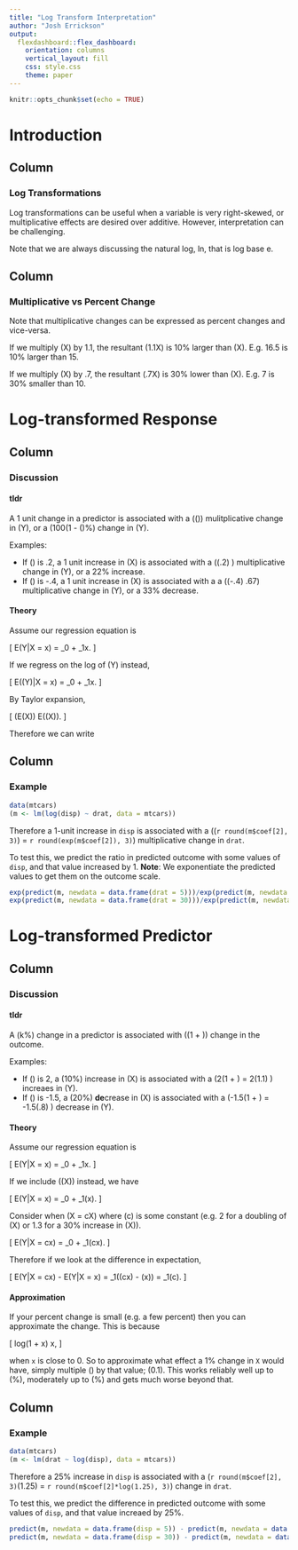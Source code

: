```yaml
---
title: "Log Transform Interpretation"
author: "Josh Errickson"
output:
  flexdashboard::flex_dashboard:
    orientation: columns
    vertical_layout: fill
    css: style.css
    theme: paper
---
```


```r
knitr::opts_chunk$set(echo = TRUE)
```


# Introduction

Column
------------------------------

### Log Transformations

Log transformations can be useful when a variable is very right-skewed, or multiplicative effects are desired over additive. However, interpretation
can be challenging.

Note that we are always discussing the natural log, ln, that is log base e.

Column
------------------------------

### Multiplicative vs Percent Change

Note that multiplicative changes can be expressed as percent changes and vice-versa.

If we multiply \(X\) by 1.1, the resultant \(1.1X\) is 10\% larger than \(X\). E.g. 16.5 is 10\% larger than 15.

If we multiply \(X\) by .7, the resultant \(.7X\) is 30\% lower than \(X\). E.g. 7 is 30% smaller than 10.

# Log-transformed Response

Column {data-width=400}
-------------------------------------

### Discussion

#### tldr

A 1 unit change in a predictor is associated with a \(\textrm{exp}(\hat{\beta})\) mulitplicative change in \(Y\), or a \(100(1 -
\textrm{exp}(\hat{\beta})\%\) change in \(Y\).

Examples:

- If \(\hat{\beta}\) is .2, a 1 unit increase in \(X\) is associated with a \(\textrm{exp}(.2)\ \approx 1.22\) multiplicative change in \(Y\), or a 22\% increase.
- If \(\hat{\beta}\) is -.4, a 1 unit increase in \(X\) is associated with a a \(\textrm{exp}(-.4)\ \approx .67\) multiplicative change in \(Y\), or a
  33\% decrease.

#### Theory

Assume our regression equation is

\[
  E(Y|X = x) = \beta_0 + \beta_1x.
\]

If we regress on the log of \(Y\) instead,

\[
  E(\log(Y)|X = x) = \beta_0 + \beta_1x.
\]

By Taylor expansion,

\[
  \log(E(X)) \approx E(\log(X)).
\]

Therefore we can write
\begin{align*}
  E(Y|X = x + 1) & = \textrm{exp}\left(\beta_0 + \beta_1(x + 1)\right) \\
  & = \textrm{exp}\left(\beta_0 + \beta_1x + \beta_1\right) \\
  & = \textrm{exp}\left(\beta_0 + \beta_1x\right)\textrm{exp}(\beta_1) \\
  & = E(Y|X = x)\textrm{exp}(\beta_1)
\end{align*}


Column
------------------------------

### Example

```r
data(mtcars)
(m <- lm(log(disp) ~ drat, data = mtcars))
```

Therefore a 1-unit increase in `disp` is associated with a \(\textrm{exp}(`r round(m$coef[2], 3)`) = `r round(exp(m$coef[2]), 3)`\) multiplicative change in `drat`.

To test this, we predict the ratio in predicted outcome with some values of `disp`, and that value increased by 1. **Note**: We exponentiate the
predicted values to get them on the outcome scale.

```r
exp(predict(m, newdata = data.frame(drat = 5)))/exp(predict(m, newdata = data.frame(drat = 4)))
exp(predict(m, newdata = data.frame(drat = 30)))/exp(predict(m, newdata = data.frame(drat = 29)))
```

# Log-transformed Predictor

Column {data-width=400}
-------------------------------------

### Discussion

#### tldr

A \(k\%\) change in a predictor is associated with \(\hat{\beta}\log\left(1 + \frac{k}{100}\right)\) change in the outcome.

Examples:

- If \(\hat{\beta}\) is 2, a \(10\%\) increase in \(X\) is associated with a \(2\log\left(1 + \frac{10}{100}\right) = 2\log(1.1) \approx
0.19\) increaes in \(Y\).
- If \(\hat{\beta}\) is -1.5, a \(20\%\) **de**crease in \(X\) is associated with a \(-1.5\log\left(1 + \frac{-20}{100}\right) = -1.5\log(.8) \approx
0.15\) decrease in \(Y\).

#### Theory

Assume our regression equation is

\[
  E(Y|X = x) = \beta_0 + \beta_1x.
\]

If we include \(\log(X)\) instead, we have

\[
  E(Y|X = x) = \beta_0 + \beta_1\log(x).
\]

Consider when \(X = cX\) where \(c\) is some constant (e.g. 2 for a doubling of \(X\) or 1.3 for a 30% increase in \(X\)).

\[
  E(Y|X = cx) = \beta_0 + \beta_1\log(cx).
\]

Therefore if we look at the difference in expectation,

\[
  E(Y|X = cx) - E(Y|X = x)  = \beta_1(\log(cx) - \log(x)) = \beta_1\log(c).
\]

#### Approximation

If your percent change is small (e.g. a few percent) then you can approximate the change. This is because

\[
  log(1 + x) \approx x,
\]

when `x` is close to 0. So to approximate what effect a 1\% change in `X` would have, simply multiple \(\hat{\beta}\) by that value;
\(0.1\hat{\beta}\). This works reliably well up to \(\pm3\%\), moderately up to \(\pm5\%\) and gets much worse beyond that.

Column
------------------------------

### Example

```r
data(mtcars)
(m <- lm(drat ~ log(disp), data = mtcars))
```

Therefore a 25% increase in `disp` is associated with a \(`r round(m$coef[2], 3)`\log(1.25) = `r round(m$coef[2]*log(1.25), 3)`\) change in `drat`.

To test this, we predict the difference in predicted outcome with some values of `disp`, and that value increaed by 25\%.
```r
predict(m, newdata = data.frame(disp = 5)) - predict(m, newdata = data.frame(disp = 5*1.25))
predict(m, newdata = data.frame(disp = 30)) - predict(m, newdata = data.frame(disp = 30*1.25))
```
